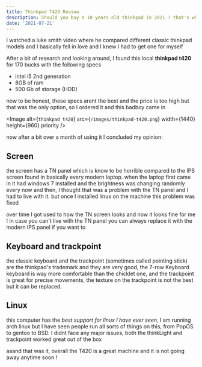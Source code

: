 ```yaml
---
title: Thinkpad T420 Review
description: Should you buy a 10 years old thinkpad in 2021 ? that's what I am going to answer in this review of the one and only, thinkpad t420 !
date: '2021-07-21'
---
```

I watched a luke smith video where he compared different classic thinkpad models and I basically fell in love and I knew I had to get one for myself

After a bit of research and looking around, I found this local **thinkpad t420** for 170 bucks with the following specs
 - intel i5 2nd generation
 - 8GB of ram
 - 500 Gb of storage (HDD)

now to be honest, these specs arent the best and the price is too high but that was the only option, so I ordered it and this badboy came in

<Image
  alt={`thinkpad t420`}
  src={`/images/thinkpad-t420.png`}
  width={1440}
  height={960}
  priority
/>

now after a bit over a month of using it I concluded my opinion:

## Screen
the screen has a TN panel which is know to be horrible compared to the IPS screen found in basically every modern laptop. when the laptop first came in it had windows 7 installed and the brightness was changing randomly every now and then, I thought that was a problem with the TN panel and I had to live with it. but once I installed linux on the machine this problem was fixed

over time I got used to how the TN screen looks and now it looks fine for me ! in case you can't live with the TN panel you can always replace it with the modern IPS panel if you want to

## Keyboard and trackpoint
the classic keyboard and the trackpoint (sometimes called pointing stick) are the thinkpad's trademark and they are very good, the 7-row Keyboard keyboard is way more comfortable than the chicklet one, and the trackpoint is great for precise movements, the texture on the trackpoint is not the best but it can be replaced.
## Linux
this computer has the *best support for linux I have ever seen*, I am running arch linux but I have seen people run all sorts of things on this, from PopOS to gentoo to BSD. I didnt face any major issues, both the thinkLight and trackpoint worked great out of the box

aaand that was it, overall the T420 is a great machine and it is not going away anytime soon !